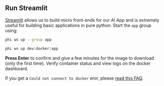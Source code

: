 ## Run Streamlit

[Streamlit](https://streamlit.io/) allows us to build micro front-ends for our AI App and is extremely useful for building basic applications in pure python. Start the `app` group using:

<CodeGroup>

```bash terminal
phi ws up --group app
```

```bash shorthand
phi ws up dev:docker:app
```

</CodeGroup>

**Press Enter** to confirm and give a few minutes for the image to download (only the first time). Verify container status and view logs on the docker dashboard.

<Warning>

If you get a `Could not connect to docker` eror, please [read this FAQ](/faq/could-not-connect-to-docker).

</Warning>
